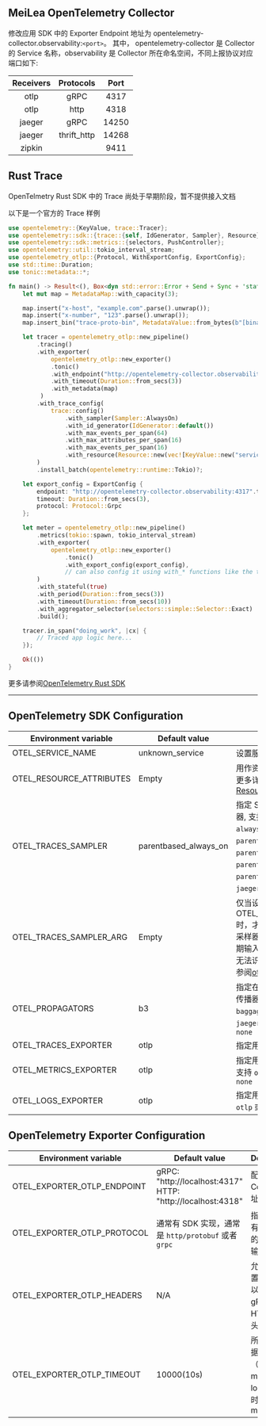 
<Alert message="在使用前请联系集群管理员开启 MeiLea Observability 相关的组件。" />

## MeiLea OpenTelemetry Collector

修改应用 SDK 中的 Exporter Endpoint 地址为 opentelemetry-collector.observability:`<port>`。 其中， opentelemetry-collector 是 Collector 的 Service 名称，observability 是 Collector 所在命名空间，不同上报协议对应端口如下:

| Receivers |  Protocols  | Port  |
| :-------: | :---------: | :---: |
|   otlp    |    gRPC     | 4317  |
|   otlp    |    http     | 4318  |
|  jaeger   |    gRPC     | 14250 |
|  jaeger   | thrift_http | 14268 |
|  zipkin   |             | 9411  |

## Rust Trace

OpenTelmetry Rust SDK 中的 Trace 尚处于早期阶段，暂不提供接入文档

以下是一个官方的 Trace 样例

```rust
use opentelemetry::{KeyValue, trace::Tracer};
use opentelemetry::sdk::{trace::{self, IdGenerator, Sampler}, Resource};
use opentelemetry::sdk::metrics::{selectors, PushController};
use opentelemetry::util::tokio_interval_stream;
use opentelemetry_otlp::{Protocol, WithExportConfig, ExportConfig};
use std::time::Duration;
use tonic::metadata::*;

fn main() -> Result<(), Box<dyn std::error::Error + Send + Sync + 'static>> {
    let mut map = MetadataMap::with_capacity(3);

    map.insert("x-host", "example.com".parse().unwrap());
    map.insert("x-number", "123".parse().unwrap());
    map.insert_bin("trace-proto-bin", MetadataValue::from_bytes(b"[binary data]"));

    let tracer = opentelemetry_otlp::new_pipeline()
        .tracing()
        .with_exporter(
            opentelemetry_otlp::new_exporter()
            .tonic()
            .with_endpoint("http://opentelemetry-collector.observability:4317")
            .with_timeout(Duration::from_secs(3))
            .with_metadata(map)
         )
        .with_trace_config(
            trace::config()
                .with_sampler(Sampler::AlwaysOn)
                .with_id_generator(IdGenerator::default())
                .with_max_events_per_span(64)
                .with_max_attributes_per_span(16)
                .with_max_events_per_span(16)
                .with_resource(Resource::new(vec![KeyValue::new("service.name", "example")])),
        )
        .install_batch(opentelemetry::runtime::Tokio)?;

    let export_config = ExportConfig {
        endpoint: "http://opentelemetry-collector.observability:4317".to_string(),
        timeout: Duration::from_secs(3),
        protocol: Protocol::Grpc
    };

    let meter = opentelemetry_otlp::new_pipeline()
        .metrics(tokio::spawn, tokio_interval_stream)
        .with_exporter(
            opentelemetry_otlp::new_exporter()
                .tonic()
                .with_export_config(export_config),
                // can also config it using with_* functions like the tracing part above.
        )
        .with_stateful(true)
        .with_period(Duration::from_secs(3))
        .with_timeout(Duration::from_secs(10))
        .with_aggregator_selector(selectors::simple::Selector::Exact)
        .build();

    tracer.in_span("doing_work", |cx| {
        // Traced app logic here...
    });

    Ok(())
}
```

更多请参阅[OpenTelemetry Rust SDK](https://docs.rs/opentelemetry/latest/opentelemetry/)

---

## OpenTelemetry SDK Configuration

| Environment variable | Default value | Description |
| --- | --- | --- |
| OTEL_SERVICE_NAME | unknown_service | 设置服务名 `service.name` |
| OTEL_RESOURCE_ATTRIBUTES | Empty | 用作资源属性的键值对。有关更多详细信息，请参阅 [Resource SDK](https://opentelemetry.io/docs/reference/specification/resource/sdk/#specifying-resource-information-via-an-environment-variable) |
| OTEL_TRACES_SAMPLER | parentbased_always_on | 指定 SDK 用于采样跟踪的采样器, 支持 `always_on`、`always_off`、`traceidratio`、`parentbased_always_on`、`parentbased_always_off`、`parentbased_traceidratio`、`parentbased_jaeger_remote`、`jaeger_remote` 或者 `xray` |
| OTEL_TRACES_SAMPLER_ARG | Empty | 仅当设置 OTEL_TRACES_SAMPLER 时，才会使用指定的值。每个采样器类型都定义了自己的预期输入（如果有的话）。无效或无法识别的输入记录为错误, 请参阅[otel_traces_sampler_arg](https://opentelemetry.io/docs/concepts/sdk-configuration/general-sdk-configuration/#otel_traces_sampler_arg) |
| OTEL_PROPAGATORS | b3 | 指定在逗号分隔列表中使用的传播器, 支持 `tracecontext`、`baggage`、`b3`、`b3multi`、`jaeger`、`xray`、`ottrace` 或者 `none` |
| OTEL_TRACES_EXPORTER | otlp | 指定用于 trace 的 exporter |
| OTEL_METRICS_EXPORTER | otlp | 指定用于 metrics 的 exporter,支持 `otlp`、`prometheus` 或者 `none` |
| OTEL_LOGS_EXPORTER | otlp | 指定用于 log 的 exporter,支持 `otlp` 或者 `none` |

## OpenTelemetry Exporter Configuration

| Environment variable | Default value | Description |
| --- | --- | --- |
| OTEL_EXPORTER_OTLP_ENDPOINT | gRPC: "http://localhost:4317" <br /> HTTP: "http://localhost:4318" | 配置 OTEL Collector 地址 |
| OTEL_EXPORTER_OTLP_PROTOCOL | 通常有 SDK 实现，通常是 `http/protobuf` 或者 `grpc` | 指定用于所有遥测数据的 OTLP 传输协议 |
| OTEL_EXPORTER_OTLP_HEADERS | N/A | 允许您将配置为键值对以添加到的 gRPC 或 HTTP 请求头中 |
| OTEL_EXPORTER_OTLP_TIMEOUT | 10000(10s) | 所有上报数据（traces、metrics、logs）的超时值，单位 ms |
